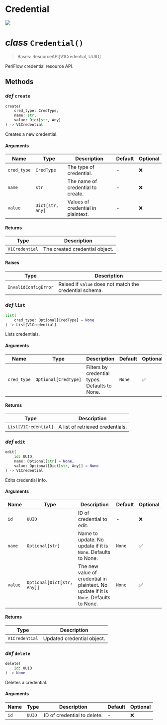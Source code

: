 # Credential

<a href="https://github.com/friendliai/periflow-client/tree/main/periflow/sdk/resource/credential.py">
    <img src="https://img.shields.io/badge/View%20source%20on%20GitHub-181717?style=for-the-badge&logo=Github" />
</a>

# _class_ `Credential()`

> Bases: ResourceAPI[V1Credential, UUID]

PeriFlow credential resource API.

## Methods

### _def_ `create`

```python
create(
    cred_type: CredType,
    name: str,
    value: Dict[str, Any]
) -> V1Credential
```

Creates a new credential.

#### Arguments

| Name | Type | Description | Default | Optional |
|------|------|-------------|---------|----------|
| `cred_type` | `CredType` | The type of credential. | - | ❌ |
| `name` | `str` | The name of credential to create. | - | ❌ |
| `value` | `Dict[str, Any]` | Values of credential in plaintext. | - | ❌ |

#### Returns

| Type | Description |
|------|-------------|
| `V1Credential` | The created credential object. |

#### Raises

| Type | Description |
|------|-------------|
| `InvalidConfigError` | Raised if `value` does not match the credential schema. |

### _def_ `list`

```python
list(
    cred_type: Optional[CredType] = None
) -> List[V1Credential]
```

Lists credentials.

#### Arguments

| Name | Type | Description | Default | Optional |
|------|------|-------------|---------|----------|
| `cred_type` | `Optional[CredType]` | Filters by credential types. Defaults to None. | `None` | ✅ |

#### Returns

| Type | Description |
|------|-------------|
| `List[V1Credential]` | A list of retrieved credentials. |

### _def_ `edit`

```python
edit(
    id: UUID,
    name: Optional[str] = None,
    value: Optional[Dict[str, Any]] = None
) -> V1Credential
```

Edits credential info.

#### Arguments

| Name | Type | Description | Default | Optional |
|------|------|-------------|---------|----------|
| `id` | `UUID` | ID of credential to edit. | - | ❌ |
| `name` | `Optional[str]` | Name to update. No update if it is `None`. Defaults to None. | `None` | ✅ |
| `value` | `Optional[Dict[str, Any]]` | The new value of credential in plaintext. No update if it is `None`. Defaults to None. | `None` | ✅ |

#### Returns

| Type | Description |
|------|-------------|
| `V1Credential` | Updated credential object. |

### _def_ `delete`

```python
delete(
    id: UUID
) -> None
```

Deletes a credential.

#### Arguments

| Name | Type | Description | Default | Optional |
|------|------|-------------|---------|----------|
| `id` | `UUID` | ID of credential to delete. | - | ❌ |
